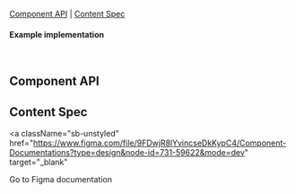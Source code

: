 

<Meta of={BadgeStories} />

<Title>Badge</Title>

[Component API](#ComponentAPI) | [Content Spec](#ContentSpec)

<Canvas of={BadgeStories.Default} />

#### Example implementation

```jsx
<Badge size="medium" count={1} />
```

## Component API <a id="ComponentAPI" />

<ArgTypes of={BadgeStories.Default} sort="requiredFirst" />

## Content Spec <a id="ContentSpec" />

<a
  className="sb-unstyled"
  href="https://www.figma.com/file/9FDwjR8lYvincseDkKypC4/Component-Documentations?type=design&node-id=731-59622&mode=dev"
  target="_blank"
>
  Go to Figma documentation
</a>
